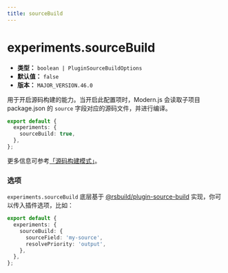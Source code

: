 ```yaml
---
title: sourceBuild
---
```


# experiments.sourceBuild

- **类型：** `boolean | PluginSourceBuildOptions`
- **默认值：** `false`
- **版本：** `MAJOR_VERSION.46.0`

用于开启源码构建的能力。当开启此配置项时，Modern.js 会读取子项目 package.json 的 `source` 字段对应的源码文件，并进行编译。

```ts
export default {
  experiments: {
    sourceBuild: true,
  },
};
```

更多信息可参考[「源码构建模式」](https://modernjs.dev/guides/advanced-features/source-build.html)。

### 选项

`experiments.sourceBuild` 底层基于 [@rsbuild/plugin-source-build](https://github.com/rspack-contrib/rsbuild-plugin-source-build?tab=readme-ov-file#options) 实现，你可以传入插件选项，比如：

```ts
export default {
  experiments: {
    sourceBuild: {
      sourceField: 'my-source',
      resolvePriority: 'output',
    },
  },
};
```
